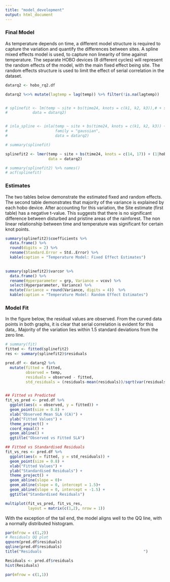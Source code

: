 ```yaml
---
title: "model_development"
output: html_document
---
```


### Final Model
As temperature depends on time, a different model structure is required to capture the variation and quantify the differences between sites. A spline mixed effects model is used, to capture non linearity of time against temperature. The separate HOBO devices (8 different cycles) will represent the random effects of the model, with the main fixed effect being site. The random effects structure is used to limit the effect of serial correlation in the dataset.

```r
datarq2 <- hobo_rq2.df

datarq2 %<>% mutate(lagtemp = lag(temp)) %>% filter(!is.na(lagtemp))


# splinefit <- lm(temp ~ site + bs(time24, knots = c(k1, k2, k3)),# + site:bs(time24, knots = c(k1, k2, k3)),
#           data = datarq2)


# inla_spline <- inla(temp ~ site + bs(time24, knots = c(k1, k2, k3)) + site:bs(time24, knots = c(k1, k2, k3)),
#                     family = "gaussian",
#                     data = datarq2)

# summary(splinefit)

splinefit2 <- lmer(temp ~ site + bs(time24, knots = c(14, 17)) + (1|hobo_id),
                   data = datarq2)

# summary(splinefit2) %>% names()
# acf(splinefit)
```

### Estimates
The two tables below demonstrate the estimated fixed and random effects. The second table demonstrates that majority of the variance is explained by each hobo device. After accounting for this variation, the Site estimate (first table) has a negative t-value. This suggests that there is no significant difference between disturbed and pristine areas of the rainforest. The non linear relationship between time and temperature was significant for certain knot points.

```r
summary(splinefit2)$coefficients %>%
  data.frame() %>%
  round(digits = 2) %>%
  rename(Standard.Error = Std..Error) %>%
  kable(caption = "Temperature Model: Fixed Effect Estimates")
 

```

```r
summary(splinefit2)$varcor %>% 
  data.frame() %>%
  rename(Hyperparameter = grp, Variance = vcov) %>%
  select(Hyperparameter, Variance) %>%
  mutate(Variance = round(Variance, digits = 4))  %>%
  kable(caption = "Temperature Model: Random Effect Estimates")

```

<!-- ```{r} -->

<!-- # Add the spline line onto the scatterplot -->
<!-- pred_p <- data.frame(time24 = seq(0, 24, 0.5), site = "P", metric = " Spline - Pristine", av_trans_elevation = 60) -->
<!-- pred_d <- data.frame(time24 = seq(0, 24, 0.5), site = "D", metric = " Spline - Disturbed", av_trans_elevation = 60) -->

<!-- pred_p %<>% mutate(pred_temp = predict(splinefit, pred_p)) -->
<!-- pred_d %<>% mutate(pred_temp = predict(splinefit, pred_d)) -->

<!-- pred_fits <- rbind(pred_p, pred_d) -->

<!-- datarq2 %<>% -->
<!--   mutate(pred_temp = predict(splinefit, datarq2)) -->

<!-- ggplot() + -->
<!--   geom_point(aes(x=time24, y=temp, col = site), -->
<!--              size = 0.2, -->
<!--              data = datarq2) + -->
<!--   geom_line(aes(x = time24, y = pred_temp, col = site), -->
<!--             size = 1.2, -->
<!--             data =  datarq2) + -->
<!--   theme_project() + -->
<!--   scale_colour_manual(values = colours.splinefit, -->
<!--                       name = "Metric") + -->
<!--   scale_x_continuous(breaks = seq(0, 24, 3)) + -->
<!--   ylab("Temperature") + -->
<!--   xlab("24 Hour Time") + -->
<!--   ggtitle("Temperature vs Time") -->


<!-- ``` -->

### Model Fit

In the figure below, the residual values are observed. From the curved data points in both graphs, it is clear that serial correlation is evident for this data,. Majority of the variation lies within 1.5 standard deviations from the zero line.

```r
# summary(fit)
fitted <- fitted(splinefit2)
res <- summary(splinefit2)$residuals

pred.df <- datarq2 %>%
  mutate(fitted = fitted,
         observed = temp,
         residuals = observed - fitted,
         std_residuals = (residuals-mean(residuals))/sqrt(var(residuals))) 


## Fitted vs Predicted
fit_vs_pred <- pred.df %>%
  ggplot(aes(x = observed, y = fitted)) +
  geom_point(size = 0.8) +
  xlab("Observed Mean SLA (CA)") +
  ylab("Fitted Values") +
  theme_project() +
  coord_equal() +
  geom_abline() +
  ggtitle("Observed vs Fitted SLA")

## Fitted vs Standardised Residuals
fit_vs_res <- pred.df %>%
  ggplot(aes(x = fitted, y = std_residuals)) +
  geom_point(size = 0.8) +
  xlab("Fitted Values") +
  ylab("Standardised Residuals") +
  theme_project() +
  geom_abline(slope = 0)+
  geom_abline(slope = 0, intercept = 1.5)+
  geom_abline(slope = 0, intercept = -1.5) +
  ggtitle("Standardised Residuals")

multiplot(fit_vs_pred, fit_vs_res,
          layout = matrix(c(1,2), nrow = 1))

```

With the exception of the tail end, the model aligns well to the QQ line, with a normally distributed histogram.

```r
par(mfrow = c(1,2))
# Residuals QQ plot
qqnorm(pred.df$residuals)
qqline(pred.df$residuals)
title("Residuals                                             ")

Residuals <- pred.df$residuals
hist(Residuals)

par(mfrow = c(1,1))
```






